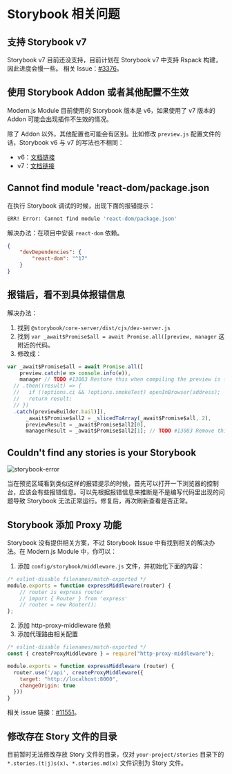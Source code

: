 # Storybook 相关问题


<BuildStorybookFAQ />

## 支持 Storybook v7

Storybook v7 目前还没支持，目前计划在 Storybook v7 中支持 Rspack 构建，因此进度会慢一些。
相关 Issue：[#3376](https://github.com/web-infra-dev/modern.js/issues/3376)。

## 使用 Storybook Addon 或者其他配置不生效

Modern.js Module 目前使用的 Storybook 版本是 v6，如果使用了 v7 版本的 Addon 可能会出现插件不生效的情况。

除了 Addon 以外，其他配置也可能会有区别。比如修改 `preview.js` 配置文件的话，Storybook v6 与 v7 的写法也不相同：

- v6：[文档链接](https://storybook.js.org/docs/6.5/react/writing-stories/decorators#global-decorators)
- v7：[文档链接](https://storybook.js.org/docs/react/writing-stories/decorators#global-decorators)

## Cannot find module 'react-dom/package.json

在执行 Storybook 调试的时候，出现下面的报错提示：

```bash
ERR! Error: Cannot find module 'react-dom/package.json'
```

解决办法：在项目中安装 `react-dom` 依赖。

``` json
{
    "devDependencies": {
        "react-dom": "^17"
    }
}
```

## 报错后，看不到具体报错信息

解决办法：

1. 找到 `@storybook/core-server/dist/cjs/dev-server.js`
2. 找到 `var _await$Promise$all = await Promise.all([preview, manager` 这附近的代码。
3. 修改成：

``` js
var _await$Promise$all = await Promise.all([
    preview.catch(e => console.info(e)),
    manager // TODO #13083 Restore this when compiling the preview is fast enough
  // .then((result) => {
  //   if (!options.ci && !options.smokeTest) openInBrowser(address);
  //   return result;
  // })
  .catch(previewBuilder.bail)]),
      _await$Promise$all2 = _slicedToArray(_await$Promise$all, 2),
      previewResult = _await$Promise$all2[0],
      managerResult = _await$Promise$all2[1]; // TODO #13083 Remove this when compiling the preview is fast enough
```

## Couldn't find any stories is your Storybook

![storybook-error](https://lf3-static.bytednsdoc.com/obj/eden-cn/shylnyhaeh7uldvivhn/screenshot-20230703-162111.png)

当在预览区域看到类似这样的报错提示的时候，首先可以打开一下浏览器的控制台，应该会有些报错信息。可以先根据报错信息来推断是不是编写代码里出现的问题导致 Storybook 无法正常运行。修复后，再次刷新查看是否正常。

## Storybook 添加 Proxy 功能

Storybook 没有提供相关方案，不过 Storybook Issue 中有找到相关的解决办法。在 Modern.js Module 中，你可以：

1. 添加 `config/storybook/middleware.js` 文件，并初始化下面的内容：

``` js
/* eslint-disable filenames/match-exported */
module.exports = function expressMiddleware(router) {
    // router is express router
    // import { Router } from 'express'
    // router = new Router();
};
```

2. 添加 http-proxy-middleware 依赖
3. 添加代理路由相关配置

``` js
/* eslint-disable filenames/match-exported */
const { createProxyMiddleware } = require("http-proxy-middleware");

module.exports = function expressMiddleware (router) {
  router.use('/api', createProxyMiddleware({
    target: "http://localhost:8000",
    changeOrigin: true
  }))
}
```

相关 issue 链接：[#11551](https://github.com/storybookjs/storybook/issues/11551)。

## 修改存在 Story 文件的目录

目前暂时无法修改存放 Story 文件的目录，仅对 `your-project/stories` 目录下的 `*.stories.(t|j)s(x)`、`*.stories.md(x)` 文件识别为 Story 文件。
